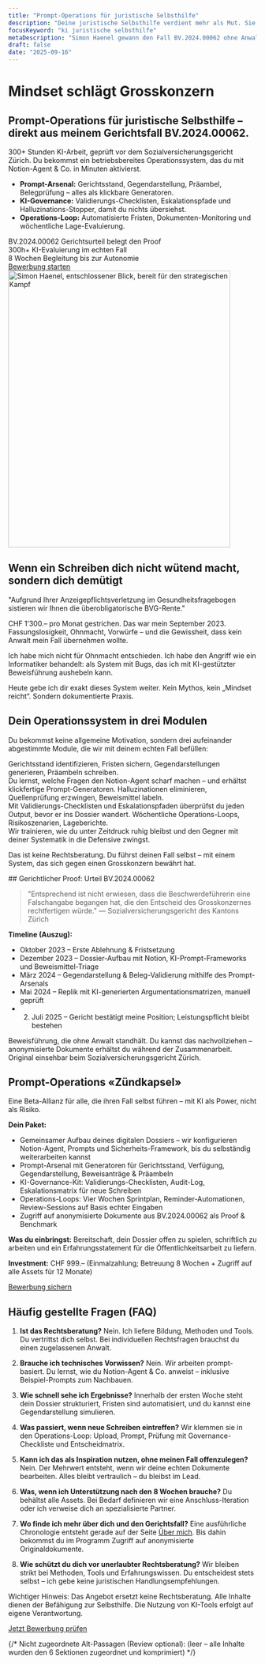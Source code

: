 ```yaml
---
title: "Prompt-Operations für juristische Selbsthilfe"
description: "Deine juristische Selbsthilfe verdient mehr als Mut. Sie braucht ein KI-gestütztes Operationssystem, das vor Gericht standhält."
focusKeyword: "ki juristische selbsthilfe"
metaDescription: "Simon Haenel gewann den Fall BV.2024.00062 ohne Anwalt. Mit seinen Prompt-Operations kombinierst du KI, Proof und Prozess, um dein Dossier selbst zu führen."
draft: false
date: "2025-09-16"
---
```


<SectionWrapper variant="hero">
<div class="relative">
  <div class="pointer-events-none absolute -top-16 -left-24 h-72 w-72 rounded-full bg-[radial-gradient(circle_at_center,#3b82f6_0%,rgba(59,130,246,0)_65%)] opacity-30 blur-3xl"></div>
  <div class="relative">
    <h1>Mindset schlägt Grosskonzern</h1>
    <h2>Prompt-Operations für juristische Selbsthilfe – direkt aus meinem Gerichtsfall BV.2024.00062.</h2>
    <p class="mt-6 text-lg text-muted">300+ Stunden KI-Arbeit, geprüft vor dem Sozialversicherungsgericht Zürich. Du bekommst ein betriebsbereites Operationssystem, das du mit Notion-Agent & Co. in Minuten aktivierst.</p>
    <ul class="mt-6 space-y-2 text-base">
      <li><strong>Prompt-Arsenal:</strong> Gerichtsstand, Gegendarstellung, Präambel, Belegprüfung – alles als klickbare Generatoren.</li>
      <li><strong>KI-Governance:</strong> Validierungs-Checklisten, Eskalationspfade und Halluzinations-Stopper, damit du nichts übersiehst.</li>
      <li><strong>Operations-Loop:</strong> Automatisierte Fristen, Dokumenten-Monitoring und wöchentliche Lage-Evaluierung.</li>
    </ul>
    <div class="mt-10 grid grid-cols-1 gap-6 text-sm font-semibold uppercase tracking-wide text-text-secondary md:grid-cols-3">
      <div class="rounded-lg border border-border-default/50 bg-background-secondary/40 px-4 py-3 text-text-primary">
        <span class="block text-2xl font-extrabold text-white">BV.2024.00062</span>
        Gerichtsurteil belegt den Proof
      </div>
      <div class="rounded-lg border border-border-default/50 bg-background-secondary/40 px-4 py-3 text-text-primary">
        <span class="block text-2xl font-extrabold text-white">300h+</span>
        KI-Evaluierung im echten Fall
      </div>
      <div class="rounded-lg border border-border-default/50 bg-background-secondary/40 px-4 py-3 text-text-primary">
        <span class="block text-2xl font-extrabold text-white">8 Wochen</span>
        Begleitung bis zur Autonomie
      </div>
    </div>
    <a href="/bewerbung" class="btn-primary mt-8 inline-flex">Bewerbung starten</a>
  </div>
</div>
<div>
  <img 
    src="/assets/images/startseite-index/simon_haenel_entschlossen.webp" 
    alt="Simon Haenel, entschlossener Blick, bereit für den strategischen Kampf" 
    width="450" 
    height="560" 
    decoding="async" 
    fetchpriority="high"
    class="img-frame"
  />
</div>
</SectionWrapper>

<SectionWrapper variant="content">

## Wenn ein Schreiben dich nicht wütend macht, sondern dich demütigt

"Aufgrund Ihrer Anzeigepflichtsverletzung im Gesundheitsfragebogen sistieren wir Ihnen die überobligatorische BVG-Rente."

CHF&nbsp;1’300.– pro Monat gestrichen. Das war mein September 2023.
Fassungslosigkeit, Ohnmacht, Vorwürfe – und die Gewissheit, dass kein Anwalt mein Fall übernehmen wollte.

Ich habe mich nicht für Ohnmacht entschieden. Ich habe den Angriff wie ein Informatiker behandelt: als System mit Bugs, das ich mit KI-gestützter Beweisführung aushebeln kann.

Heute gebe ich dir exakt dieses System weiter. Kein Mythos, kein „Mindset reicht“. Sondern dokumentierte Praxis.

</SectionWrapper>

<SectionWrapper variant="story">

## Dein Operationssystem in drei Modulen

Du bekommst keine allgemeine Motivation, sondern drei aufeinander abgestimmte Module, die wir mit deinem echten Fall befüllen:

<div class="grid grid-cols-1 md:grid-cols-3 gap-8">
  <Card title="Modul A – Prompt-Arsenal">
  Gerichtsstand identifizieren, Fristen sichern, Gegendarstellungen generieren, Präambeln schreiben.<br />
  Du lernst, welche Fragen den Notion-Agent scharf machen – und erhältst klickfertige Prompt-Generatoren.
  </Card>
  <Card title="Modul B – KI-Governance">
  Halluzinationen eliminieren, Quellenprüfung erzwingen, Beweismittel labeln.<br />
  Mit Validierungs-Checklisten und Eskalationspfaden überprüfst du jeden Output, bevor er ins Dossier wandert.
  </Card>
  <Card title="Modul C – Strategische Resilienz">
  Wöchentliche Operations-Loops, Risikoszenarien, Lageberichte.<br />
  Wir trainieren, wie du unter Zeitdruck ruhig bleibst und den Gegner mit deiner Systematik in die Defensive zwingst.
  </Card>
</div>

Das ist keine Rechtsberatung. Du führst deinen Fall selbst – mit einem System, das sich gegen einen Grosskonzern bewährt hat.

</SectionWrapper>
<SectionWrapper variant="proof">
## Gerichtlicher Proof: Urteil BV.2024.00062

> "Entsprechend ist nicht erwiesen, dass die Beschwerdeführerin eine Falschangabe begangen hat, die den Entscheid des Grosskonzernes rechtfertigen würde." — Sozialversicherungsgericht des Kantons Zürich

**Timeline (Auszug):**

- Oktober 2023 – Erste Ablehnung & Fristsetzung
- Dezember 2023 – Dossier-Aufbau mit Notion, KI-Prompt-Frameworks und Beweismittel-Triage
- März 2024 – Gegendarstellung & Beleg-Validierung mithilfe des Prompt-Arsenals
- Mai 2024 – Replik mit KI-generierten Argumentationsmatrizen, manuell geprüft
- 2. Juli 2025 – Gericht bestätigt meine Position; Leistungspflicht bleibt bestehen

Beweisführung, die ohne Anwalt standhält. Du kannst das nachvollziehen – anonymisierte Dokumente erhältst du während der Zusammenarbeit. Original einsehbar beim Sozialversicherungsgericht Zürich.

</SectionWrapper>

<SectionWrapper variant="accent">

## Prompt-Operations «Zündkapsel»

Eine Beta-Allianz für alle, die ihren Fall selbst führen – mit KI als Power, nicht als Risiko.

**Dein Paket:**

- Gemeinsamer Aufbau deines digitalen Dossiers – wir konfigurieren Notion-Agent, Prompts und Sicherheits-Framework, bis du selbständig weiterarbeiten kannst
- Prompt-Arsenal mit Generatoren für Gerichtsstand, Verfügung, Gegendarstellung, Beweisanträge & Präambeln
- KI-Governance-Kit: Validierungs-Checklisten, Audit-Log, Eskalationsmatrix für neue Schreiben
- Operations-Loops: Vier Wochen Sprintplan, Reminder-Automationen, Review-Sessions auf Basis echter Eingaben
- Zugriff auf anonymisierte Dokumente aus BV.2024.00062 als Proof & Benchmark

**Was du einbringst:** Bereitschaft, dein Dossier offen zu spielen, schriftlich zu arbeiten und ein Erfahrungsstatement für die Öffentlichkeitsarbeit zu liefern.

**Investment:** CHF&nbsp;999.– (Einmalzahlung; Betreuung 8 Wochen + Zugriff auf alle Assets für 12 Monate)

<a href="/bewerbung" class="btn-primary mt-6">Bewerbung sichern</a>

</SectionWrapper>

<SectionWrapper variant="content">

## Häufig gestellte Fragen (FAQ)

1. **Ist das Rechtsberatung?**
  Nein. Ich liefere Bildung, Methoden und Tools. Du vertrittst dich selbst. Bei individuellen Rechtsfragen brauchst du einen zugelassenen Anwalt.

2. **Brauche ich technisches Vorwissen?**
  Nein. Wir arbeiten prompt-basiert. Du lernst, wie du Notion-Agent & Co. anweist – inklusive Beispiel-Prompts zum Nachbauen.

3. **Wie schnell sehe ich Ergebnisse?**
  Innerhalb der ersten Woche steht dein Dossier strukturiert, Fristen sind automatisiert, und du kannst eine Gegendarstellung simulieren.

4. **Was passiert, wenn neue Schreiben eintreffen?**
  Wir klemmen sie in den Operations-Loop: Upload, Prompt, Prüfung mit Governance-Checkliste und Entscheidmatrix.

5. **Kann ich das als Inspiration nutzen, ohne meinen Fall offenzulegen?**
  Nein. Der Mehrwert entsteht, wenn wir deine echten Dokumente bearbeiten. Alles bleibt vertraulich – du bleibst im Lead.

6. **Was, wenn ich Unterstützung nach den 8 Wochen brauche?**
  Du behältst alle Assets. Bei Bedarf definieren wir eine Anschluss-Iteration oder ich verweise dich an spezialisierte Partner.

7. **Wo finde ich mehr über dich und den Gerichtsfall?**
  Eine ausführliche Chronologie entsteht gerade auf der Seite <a href="/ueber-mich">Über mich</a>. Bis dahin bekommst du im Programm Zugriff auf anonymisierte Originaldokumente.

8. **Wie schützt du dich vor unerlaubter Rechtsberatung?**
  Wir bleiben strikt bei Methoden, Tools und Erfahrungswissen. Du entscheidest stets selbst – ich gebe keine juristischen Handlungsempfehlungen.

<div class="mt-8 text-sm text-muted">
  Wichtiger Hinweis: Das Angebot ersetzt keine Rechtsberatung. Alle Inhalte dienen der Befähigung zur Selbsthilfe. Die Nutzung von KI-Tools erfolgt auf eigene Verantwortung.
</div>

<a href="/bewerbung" class="btn-primary mt-6">Jetzt Bewerbung prüfen</a>

</SectionWrapper>

{/* Nicht zugeordnete Alt-Passagen (Review optional):
  (leer – alle Inhalte wurden den 6 Sektionen zugeordnet und komprimiert)
*/}
